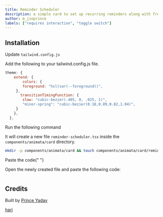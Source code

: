 ```yaml
---
title: Reminder Scheduler
description: a simple card to set up recurring reminders along with frequency and repetition.
author: m_jinprince
labels: ["requires interaction", "toggle switch"]
---
```


<ComponentPreview name="card-reminder-scheduler--docs" />

## Installation

<Steps>

<Step>Update `tailwind.config.js`</Step>

Add the following to your tailwind.config.js file.

```js
theme: {
    extend: {
        colors: {
        foreground: "hsl(var(--foreground))",
     },
       transitionTimingFunction: {
        slow: "cubic-bezier(.405, 0, .025, 1)",
        "minor-spring": "cubic-bezier(0.18,0.89,0.82,1.04)",
     }
    },
  },
```

<Step>Run the following command</Step>

It will create a new file `reminder-scheduler.tsx` inside the `components/animata/card` directory.

```bash
mkdir -p components/animata/card && touch components/animata/card/reminder-scheduler.tsx
```

<Step>Paste the code</Step>{" "}

Open the newly created file and paste the following code:

```jsx file=<rootDir>/animata/card/reminder-scheduler.tsx

```

</Steps>

## Credits

Built by [Prince Yadav](https://github.com/prince981620)

[hari](https://github.com/hari)
